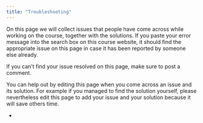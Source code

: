 ```yaml
---
title: "Troubleshooting"
---
```


On this page we will collect issues that people have come across while working on the course, together with the solutions. If you paste your error message into the search box on this course website, it should find the appropriate issue on this page in case it has been reported by someone else already.

If you can't find your issue resolved on this page, make sure to post a comment.

You can help out by editing this page when you come across an issue and its solution. For example if you managed to find the solution yourself, please nevertheless edit this page to add your issue and your solution because it will save others time.

* 
